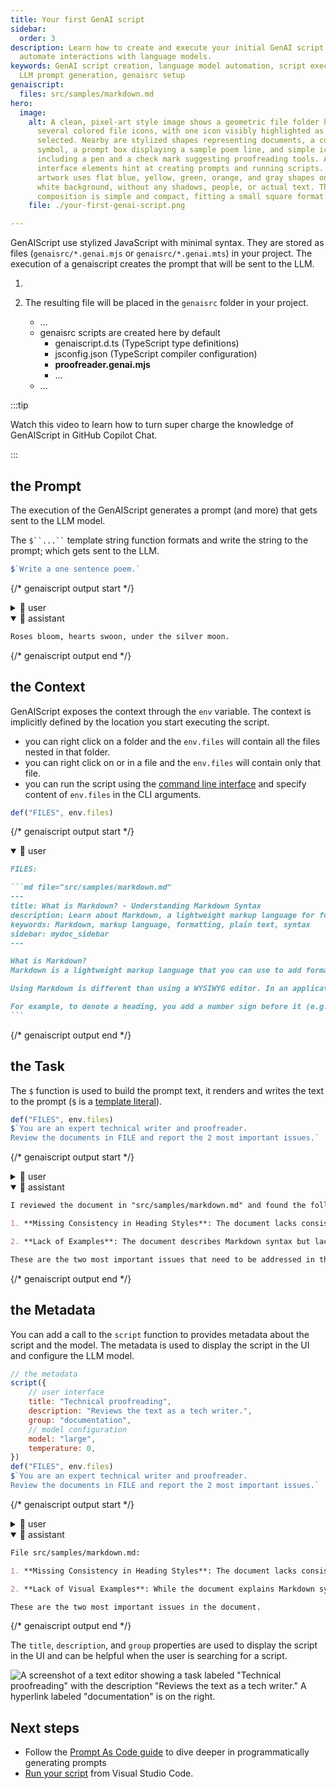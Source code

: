 ```yaml
---
title: Your first GenAI script
sidebar:
  order: 3
description: Learn how to create and execute your initial GenAI script to
  automate interactions with language models.
keywords: GenAI script creation, language model automation, script execution,
  LLM prompt generation, genaisrc setup
genaiscript:
  files: src/samples/markdown.md
hero:
  image:
    alt: A clean, pixel-art style image shows a geometric file folder holding
      several colored file icons, with one icon visibly highlighted as if
      selected. Nearby are stylized shapes representing documents, a code
      symbol, a prompt box displaying a sample poem line, and simple icons
      including a pen and a check mark suggesting proofreading tools. Abstract
      interface elements hint at creating prompts and running scripts. The
      artwork uses flat blue, yellow, green, orange, and gray shapes on a plain
      white background, without any shadows, people, or actual text. The
      composition is simple and compact, fitting a small square format.
    file: ./your-first-genai-script.png

---
```



GenAIScript use stylized JavaScript with minimal syntax.
They are stored as files (`genaisrc/*.genai.mjs` or `genaisrc/*.genai.mts`) in your project.
The execution of a genaiscript creates the prompt that will be sent to the LLM.

<Steps>
<ol>
<li>

<CreateScript />

</li><li>

The resulting file will be placed in the `genaisrc` folder in your project.

<FileTree>

- …
- genaisrc scripts are created here by default
    - genaiscript.d.ts (TypeScript type definitions)
    - jsconfig.json (TypeScript compiler configuration)
    - **proofreader.genai.mjs**
    - …
- …

</FileTree>

</li>
</ol>
</Steps>

:::tip

Watch this video to learn how to turn super charge the knowledge of GenAIScript in GitHub Copilot Chat.

<YouTube id="https://youtu.be/0GkbxnW0J34" posterQuality="high" />

:::

## the Prompt

The execution of the GenAIScript generates a prompt (and more)
that gets sent to the LLM model.

The ` $``...`` ` template string function formats and write the string to the prompt;
which gets sent to the LLM.

```js title="poem.genai.mjs" system=false assistant=true
$`Write a one sentence poem.`
```

{/* genaiscript output start */}

<details>
<summary>👤 user</summary>

```markdown wrap
Write a one sentence poem.
```

</details>

<details open>
<summary>🤖 assistant</summary>

```markdown wrap
Roses bloom, hearts swoon, under the silver moon.
```

</details>

{/* genaiscript output end */}

## the Context

GenAIScript exposes the context through the `env` variable. The context is implicitly defined by the location you start executing the script.

- you can right click on a folder and the `env.files` will contain all the files nested in that folder.
- you can right click on or in a file and the `env.files` will contain only that file.
- you can run the script using the [command line interface](/genaiscript/reference/cli) and specify content of `env.files` in the CLI arguments.

```js title="proofreader.genai.mjs" system=false assistant=false user=true
def("FILES", env.files)
```

{/* genaiscript output start */}

<details open>
<summary>👤 user</summary>

````markdown wrap
FILES:

```md file="src/samples/markdown.md"
---
title: What is Markdown? - Understanding Markdown Syntax
description: Learn about Markdown, a lightweight markup language for formatting plain text, its syntax, and how it differs from WYSIWYG editors.
keywords: Markdown, markup language, formatting, plain text, syntax
sidebar: mydoc_sidebar
---

What is Markdown?
Markdown is a lightweight markup language that you can use to add formatting elements to plaintext text documents. Created by John Gruber in 2004, Markdown is now one of the world’s most popular markup languages.

Using Markdown is different than using a WYSIWYG editor. In an application like Microsoft Word, you click buttons to format words and phrases, and the changes are visible immediately. Markdown isn’t like that. When you create a Markdown-formatted file, you add Markdown syntax to the text to indicate which words and phrases should look different.

For example, to denote a heading, you add a number sign before it (e.g., # Heading One). Or to make a phrase bold, you add two asterisks before and after it (e.g., **this text is bold**). It may take a while to get used to seeing Markdown syntax in your text, especially if you’re accustomed to WYSIWYG applications. The screenshot below shows a Markdown file displayed in the Visual Studio Code text editor....
```
````

</details>

{/* genaiscript output end */}

## the Task

The `$` function is used to build the prompt text, it renders and writes the text to the prompt
(`$` is a [template literal](https://developer.mozilla.org/en-US/docs/Web/JavaScript/Reference/Template_literals)).

```js title="proofreader.genai.mjs"
def("FILES", env.files)
$`You are an expert technical writer and proofreader.
Review the documents in FILE and report the 2 most important issues.`
```

{/* genaiscript output start */}

<details>
<summary>👤 user</summary>

````markdown wrap
FILES:

```md file="src/samples/markdown.md"
---
title: What is Markdown? - Understanding Markdown Syntax
description: Learn about Markdown, a lightweight markup language for formatting plain text, its syntax, and how it differs from WYSIWYG editors.
keywords: Markdown, markup language, formatting, plain text, syntax
sidebar: mydoc_sidebar
---

What is Markdown?
Markdown is a lightweight markup language that you can use to add formatting elements to plaintext text documents. Created by John Gruber in 2004, Markdown is now one of the world’s most popular markup languages.

Using Markdown is different than using a WYSIWYG editor. In an application like Microsoft Word, you click buttons to format words and phrases, and the changes are visible immediately. Markdown isn’t like that. When you create a Markdown-formatted file, you add Markdown syntax to the text to indicate which words and phrases should look different.

For example, to denote a heading, you add a number sign before it (e.g., # Heading One). Or to make a phrase bold, you add two asterisks before and after it (e.g., **this text is bold**). It may take a while to get used to seeing Markdown syntax in your text, especially if you’re accustomed to WYSIWYG applications. The screenshot below shows a Markdown file displayed in the Visual Studio Code text editor....
```

You are an expert technical writer and proofreader.
Review the documents in FILE and report the 2 most important issues.
````

</details>

<details open>
<summary>🤖 assistant</summary>

```markdown wrap
I reviewed the document in "src/samples/markdown.md" and found the following two important issues:

1. **Missing Consistency in Heading Styles**: The document lacks consistency in heading styles, which can make the structure of the content unclear. For instance, it should use either the "atx-style" (with # symbols for headings) or the "setext-style" (with underlining for headings) consistently throughout the document to maintain a clear visual hierarchy.

2. **Lack of Examples**: The document describes Markdown syntax but lacks concrete examples to illustrate how to use Markdown for formatting. Including examples would enhance the reader's understanding of the syntax and its practical application.

These are the two most important issues that need to be addressed in the document.
```

</details>

{/* genaiscript output end */}

## the Metadata

You can add a call to the `script` function to provides metadata about the script
and the model. The metadata is used to display the script in the UI and configure the LLM model.

```js title="proofreader.genai.mjs"
// the metadata
script({
    // user interface
    title: "Technical proofreading",
    description: "Reviews the text as a tech writer.",
    group: "documentation",
    // model configuration
    model: "large",
    temperature: 0,
})
def("FILES", env.files)
$`You are an expert technical writer and proofreader.
Review the documents in FILE and report the 2 most important issues.`
```

{/* genaiscript output start */}

<details>
<summary>👤 user</summary>

````markdown wrap
FILES:

```md file="src/samples/markdown.md"
---
title: What is Markdown? - Understanding Markdown Syntax
description: Learn about Markdown, a lightweight markup language for formatting plain text, its syntax, and how it differs from WYSIWYG editors.
keywords: Markdown, markup language, formatting, plain text, syntax
sidebar: mydoc_sidebar
---

What is Markdown?
Markdown is a lightweight markup language that you can use to add formatting elements to plaintext text documents. Created by John Gruber in 2004, Markdown is now one of the world’s most popular markup languages.

Using Markdown is different than using a WYSIWYG editor. In an application like Microsoft Word, you click buttons to format words and phrases, and the changes are visible immediately. Markdown isn’t like that. When you create a Markdown-formatted file, you add Markdown syntax to the text to indicate which words and phrases should look different.

For example, to denote a heading, you add a number sign before it (e.g., # Heading One). Or to make a phrase bold, you add two asterisks before and after it (e.g., **this text is bold**). It may take a while to get used to seeing Markdown syntax in your text, especially if you’re accustomed to WYSIWYG applications. The screenshot below shows a Markdown file displayed in the Visual Studio Code text editor....
```

You are an expert technical writer and proofreader.
Review the documents in FILE and report the 2 most important issues.
````

</details>

<details open>
<summary>🤖 assistant</summary>

```markdown wrap
File src/samples/markdown.md:

1. **Missing Consistency in Heading Styles**: The document lacks consistency in heading styles. For instance, it uses both "What is Markdown?" and "What is Markdown" as headings. Consistency in heading styles is crucial for a professional and polished document.

2. **Lack of Visual Examples**: While the document explains Markdown syntax, it would benefit from visual examples to illustrate the formatting. Visual examples can enhance understanding, especially for readers who are new to Markdown.

These are the two most important issues in the document.
```

</details>

{/* genaiscript output end */}

The `title`, `description`, and `group` properties are used to display the script in the UI
and can be helpful when the user is searching for a script.

![A screenshot of a text editor showing a task labeled "Technical proofreading" with the description "Reviews the text as a tech writer." A hyperlink labeled "documentation" is on the right.](../../../assets/vscode-select-script.png)

## Next steps

- Follow the [Prompt As Code guide](/genaiscript/guides/prompt-as-code) to dive deeper in programmatically generating prompts
- [Run your script](/genaiscript/getting-started/running-scripts) from Visual Studio Code.
